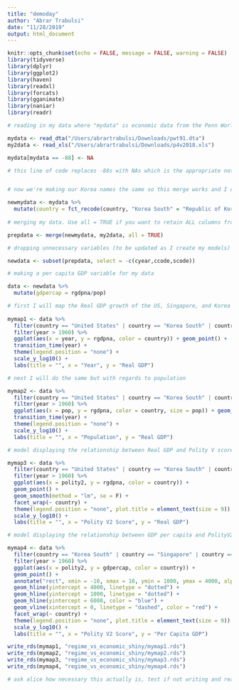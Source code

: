 ```yaml
---
title: "demoday"
author: "Abrar Trabulsi"
date: "11/28/2019"
output: html_document
---
```


```r
knitr::opts_chunk$set(echo = FALSE, message = FALSE, warning = FALSE)
library(tidyverse)
library(dplyr)
library(ggplot2)
library(haven)
library(readxl)
library(forcats)
library(gganimate)
library(naniar)
library(readr)
```
```r

# reading in my data where "mydata" is economic data from the Penn World Tables and my2data is data measuring democratic nature of countries from Polity V

mydata <- read_dta("/Users/abrartrabulsi/Downloads/pwt91.dta")
my2data <- read_xls("/Users/abrartrabulsi/Downloads/p4v2018.xls")

mydata[mydata == -88] <- NA

# this line of code replaces -88s with NAs which is the appropriate notation in R. -88 is registered as NA in other programs like Stata


# now we're making our Korea names the same so this merge works and I can actually run graphics and analysis on Korea. AND need to chane -88 values to NA so R doesn't miscalculate during regression.

newmydata <- mydata %>%
  mutate(country = fct_recode(country, "Korea South" = "Republic of Korea")) 
  
# merging my data. Use all = TRUE if you want to retain ALL columns from BOTH data sets

prepdata <- merge(newmydata, my2data, all = TRUE)

# dropping unnecessary variables (to be updated as I create my models)

newdata <- subset(prepdata, select = -c(cyear,ccode,scode))

# making a per capita GDP variable for my data

data <- newdata %>%
  mutate(gdpercap = rgdpna/pop)
```

```r

# first I will map the Real GDP growth of the US, Singapore, and Korea from 1960-2018
  
mymap1 <- data %>%
  filter(country == "United States" | country == "Korea South" | country == "Singapore") %>%
  filter(year > 1960) %>%
  ggplot(aes(x = year, y = rgdpna, color = country)) + geom_point() +
  transition_time(year) +
  theme(legend.position = "none") +
  scale_y_log10() +
  labs(title = "", x = "Year", y = "Real GDP")

# next I will do the same but with regards to population

mymap2 <- data %>%
  filter(country == "United States" | country == "Korea South" | country == "Singapore") %>%
  filter(year > 1960) %>%
  ggplot(aes(x = pop, y = rgdpna, color = country, size = pop)) + geom_point() +
  transition_time(year) +
  theme(legend.position = "none") +
  scale_y_log10() +
  labs(title = "", x = "Population", y = "Real GDP")

```
```r

# model displaying the relationship between Real GDP and Polity V score by year with population taken into account

mymap3 <- data %>%
  filter(country == "United States" | country == "Korea South" | country == "Singapore") %>%
  filter(year > 1960) %>%
  ggplot(aes(x = polity2, y = rgdpna, color = country)) + 
  geom_point() +
  geom_smooth(method = "lm", se = F) +
  facet_wrap(~ country) +
  theme(legend.position = "none", plot.title = element_text(size = 9)) +
  scale_y_log10() +
  labs(title = "", x = "Polity V2 Score", y = "Real GDP")

# model displaying the relationship between GDP per capita and PolityV2 score by year with population taken into account

mymap4 <- data %>%
  filter(country == "Korea South" | country == "Singapore" | country == "Taiwan") %>%
  filter(year > 1960) %>%
  ggplot(aes(x = polity2, y = gdpercap, color = country)) + 
  geom_point() +
  annotate("rect", xmin = -10, xmax = 10, ymin = 1000, ymax = 4000, alpha = .1) +
  geom_hline(yintercept = 4000, linetype = "dotted") +
  geom_hline(yintercept = 1000, linetype = "dotted") +
  geom_hline(yintercept = 6000, color = "blue") +
  geom_vline(xintercept = 0, linetype = "dashed", color = "red") +
  facet_wrap(~ country) +
  theme(legend.position = "none", plot.title = element_text(size = 9)) +
  scale_y_log10() +
  labs(title = "", x = "Polity V2 Score", y = "Per Capita GDP")
```


```r
write_rds(mymap1, "regime_vs_economic_shiny/mymap1.rds")
write_rds(mymap2, "regime_vs_economic_shiny/mymap2.rds")
write_rds(mymap3, "regime_vs_economic_shiny/mymap3.rds")
write_rds(mymap4, "regime_vs_economic_shiny/mymap4.rds")

# ask alice how necessary this actually is, test if not writing and reading breaks your shiny!

```



